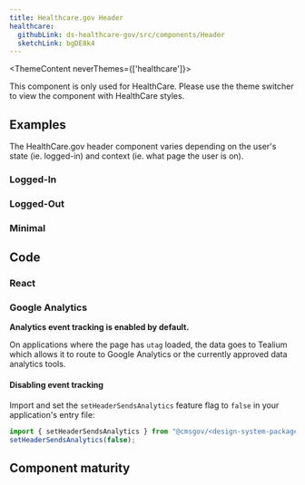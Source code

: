 ```yaml
---
title: Healthcare.gov Header
healthcare:
  githubLink: ds-healthcare-gov/src/components/Header
  sketchLink: bgDE8k4
---
```



<ThemeContent neverThemes={['healthcare']}>
  <Alert variation="error">
     <p class="ds-c-alert__text">
        This component is only used for HealthCare. Please use the theme switcher to view the component with HealthCare styles.
    </p>
  </Alert>
</ThemeContent>

## Examples
The HealthCare.gov header component varies depending on the user's state (ie. logged-in) and context (ie. what page the user is on).

### Logged-In
<StorybookExample
    componentName="loggedin-header"
    storyId="healthcare-header--logged-in-header"
/>

### Logged-Out
<StorybookExample
    componentName="loggedout-header"
    storyId="healthcare-header--logged-out-header"
/>

### Minimal
<StorybookExample
    componentName="minimal-header"
    storyId="healthcare-header--minimal-header"
/>

## Code

### React

<PropTable componentName="Header" />

### Google Analytics

**Analytics event tracking is enabled by default.**

On applications where the page has `utag` loaded, the data goes to Tealium which allows it to route to Google Analytics or the currently approved data analytics tools.

#### Disabling event tracking

Import and set the `setHeaderSendsAnalytics` feature flag to `false` in your application's entry file:

```js
import { setHeaderSendsAnalytics } from "@cmsgov/<design-system-package>";
setHeaderSendsAnalytics(false);
```

## Component maturity

<MaturityChecklist
  a11yStandards={true}
  forcedColors={false}
  screenReaders={true}
  keyboardNavigable={true}
  storybook={true}
  responsive={true}
  spanish={true}
  completeUiKit={false}
  responsiveUiKit={false}
  tokensInCode={true}
  tokensInSketch={true}
/>